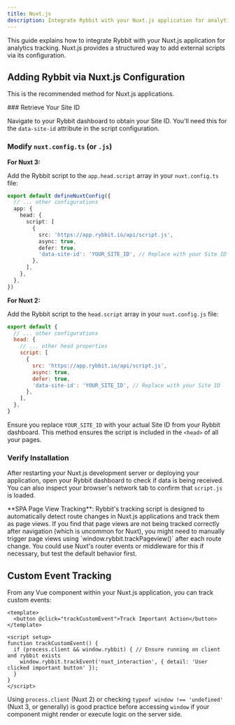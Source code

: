 ```yaml
---
title: Nuxt.js
description: Integrate Rybbit with your Nuxt.js application for analytics tracking
---
```




This guide explains how to integrate Rybbit with your Nuxt.js application for analytics tracking. Nuxt.js provides a structured way to add external scripts via its configuration.

## Adding Rybbit via Nuxt.js Configuration

This is the recommended method for Nuxt.js applications.

<Steps>
### Retrieve Your Site ID

Navigate to your Rybbit dashboard to obtain your Site ID. You'll need this for the `data-site-id` attribute in the script configuration.

### Modify `nuxt.config.ts` (or `.js`)

**For Nuxt 3:**

Add the Rybbit script to the `app.head.script` array in your `nuxt.config.ts` file:

```typescript filename="nuxt.config.ts"
export default defineNuxtConfig({
  // ... other configurations
  app: {
    head: {
      script: [
        {
          src: 'https://app.rybbit.io/api/script.js',
          async: true,
          defer: true,
          'data-site-id': 'YOUR_SITE_ID', // Replace with your Site ID
        },
      ],
    },
  },
})
```

**For Nuxt 2:**

Add the Rybbit script to the `head.script` array in your `nuxt.config.js` file:

```javascript filename="nuxt.config.js"
export default {
  // ... other configurations
  head: {
    // ... other head properties
    script: [
      {
        src: 'https://app.rybbit.io/api/script.js',
        async: true,
        defer: true,
        'data-site-id': 'YOUR_SITE_ID', // Replace with your Site ID
      },
    ],
  },
}
```
Ensure you replace `YOUR_SITE_ID` with your actual Site ID from your Rybbit dashboard. This method ensures the script is included in the `<head>` of all your pages.

### Verify Installation

After restarting your Nuxt.js development server or deploying your application, open your Rybbit dashboard to check if data is being received. You can also inspect your browser's network tab to confirm that `script.js` is loaded.
</Steps>

<Callout type="info">
  **SPA Page View Tracking**: Rybbit's tracking script is designed to automatically detect route changes in Nuxt.js applications and track them as page views. If you find that page views are not being tracked correctly after navigation (which is uncommon for Nuxt), you might need to manually trigger page views using `window.rybbit.trackPageview()` after each route change. You could use Nuxt's router events or middleware for this if necessary, but test the default behavior first.
</Callout>

## Custom Event Tracking

From any Vue component within your Nuxt.js application, you can track custom events:

```vue
<template>
  <button @click="trackCustomEvent">Track Important Action</button>
</template>

<script setup>
function trackCustomEvent() {
  if (process.client && window.rybbit) { // Ensure running on client and rybbit exists
    window.rybbit.trackEvent('nuxt_interaction', { detail: 'User clicked important button' });
  }
}
</script>
```
Using `process.client` (Nuxt 2) or checking `typeof window !== 'undefined'` (Nuxt 3, or generally) is good practice before accessing `window` if your component might render or execute logic on the server side.
